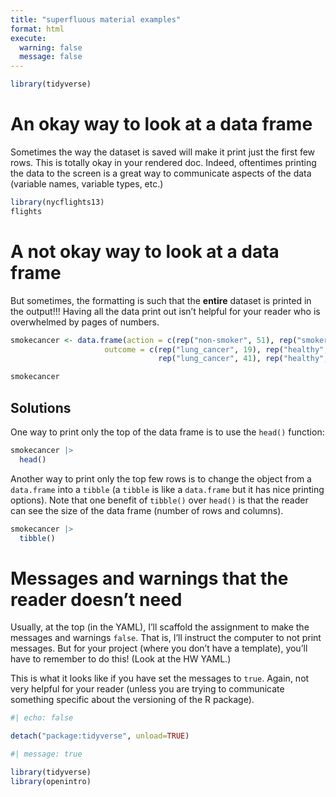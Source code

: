 ```yaml
---
title: "superfluous material examples"
format: html
execute:
  warning: false
  message: false
---
```


```r
library(tidyverse)
```


# An okay way to look at a data frame

Sometimes the way the dataset is saved will make it print just the first few rows.  This is totally okay in your rendered doc. Indeed, oftentimes printing the data to the screen is a great way to communicate aspects of the data (variable names, variable types, etc.)

```r
library(nycflights13)
flights
```

# A not okay way to look at a data frame

But sometimes, the formatting is such that the **entire** dataset is printed in the output!!! Having all the data print out isn't helpful for your reader who is overwhelmed by pages of numbers.

```r
smokecancer <- data.frame(action = c(rep("non-smoker", 51), rep("smoker", 69)),
                     outcome = c(rep("lung_cancer", 19), rep("healthy", 32), 
                                 rep("lung_cancer", 41), rep("healthy", 28)))

smokecancer
```

## Solutions

One way to print only the top of the data frame is to use the `head()` function:

```r
smokecancer |> 
  head()
```


Another way to print only the top few rows is to change the object from a `data.frame` into a `tibble` (a `tibble` is like a `data.frame` but it has nice printing options). Note that one benefit of `tibble()` over `head()` is that the reader can see the size of the data frame (number of rows and columns).

```r
smokecancer |> 
  tibble()
```


# Messages and warnings that the reader doesn't need

Usually, at the top (in the YAML), I'll scaffold the assignment to make the messages and warnings `false`. That is, I'll instruct the computer to not print messages. But for your project (where you don't have a template), you'll have to remember to do this! (Look at the HW YAML.)

This is what it looks like if you have set the messages to `true`. Again, not very helpful for your reader (unless you are trying to communicate something specific about the versioning of the R package).

```r
#| echo: false

detach("package:tidyverse", unload=TRUE)
```




```r
#| message: true

library(tidyverse)
library(openintro)
```



